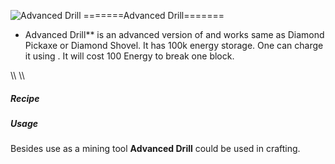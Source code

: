 ![Advanced Drill](/mods/techreborn/advanced_drill.png)
=======Advanced Drill=======


- Advanced Drill** is an advanced version of
        <Mcitem id="techreborn:basic_drill"/> and
        works same as Diamond Pickaxe or Diamond Shovel. It has 100k
        energy storage. One can charge it using
        <Mcitem id="techreborn:battery_box"/>. It
        will cost 100 Energy to break one block.

\\\\ \\\\

##### Recipe

<Recipe recipe=" input air minecraft:diamond air input
minecraft:diamond techreborn:advanced_circuit minecraft:diamond input
techreborn:titanium_ingot techreborn:basic_drill
techreborn:titanium_ingot output techreborn:advanced_drill
"/>

##### Usage

Besides use as a mining tool **Advanced Drill** could be used in
crafting. <Recipe recipe=" input air techreborn:iridium_alloy_plate air
input techreborn:iridium_nugget techreborn:energy_flow_chip
techreborn:iridium_nugget input techreborn:overclocker_upgrade
techreborn:advanced_drill techreborn:overclocker_upgrade output
techreborn:industrial_drill "/>
